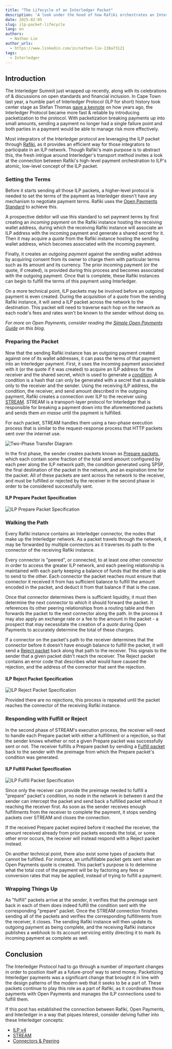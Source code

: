 ```yaml
---
title: "The Lifecycle of an Interledger Packet"
description: 'A look under the hood of how Rafiki orchestrates an Interledger payment.'
date: 2025-02-05
slug: ilp-packet-lifecycle
lang: en
authors:
  - Nathan Lie
author_urls:
  - https://www.linkedin.com/in/nathan-lie-138a73121
tags:
  - Interledger
---
```


## Introduction
The Interledger Summit just wrapped up recently, along with its celebrations of & discussions on open standards and financial inclusion.
In Cape Town last year, a humble part of Interledger Protocol (ILP for short) history took center stage as Stefan Thomas [gave a keynote](https://www.youtube.com/watch?v=Djw6wMXFv1Q&t=3240s) on how years ago, the Interledger Protocol became more fast & reliable by introducing packetization to the protocol.
With packetization breaking payments up into small amounts, sending a payment no longer had a single failure point and both parties in a payment would be able to manage risk more effectively.

Most integrators of the Interledger protocol are leveraging the ILP packet through [Rafiki](https://rafiki.dev/overview/overview/), as it provides an efficient way for those integrators to participate in an ILP network.
Though Rafiki's main purpose is to abstract this, the fresh intrigue around Interledger's transport method invites a look at the connection between Rafiki's high-level payment orchestration to ILP's atomic, low-level concept of the ILP packet.

### Setting the Terms
Before it starts sending all those ILP packets, a higher-level protocol is needed to set the terms of the payment as Interledger doesn't have any mechanism to negotiate payment terms. Rafiki uses the [Open Payments Standard](https://openpayments.dev/introduction/overview/) to achieve this.

A prospective debitor will use this standard to set payment terms by first creating an _incoming payment_ on the Rafiki instance hosting the receiving wallet address, during which the receiving Rafiki instance will associate an ILP address with the incoming payment and generate a shared secret for it.
Then it may acquire a _quote_ from the Rafiki instance hosting the sending wallet address, which becomes associated with the incoming payment.

Finally, it creates an _outgoing payment_ against the sending wallet address by acquiring consent from its owner to charge them with particular terms such as its amount and its currency.
The prior incoming payment (or the quote, if created), is provided during this process and becomes associated with the outgoing payment.
Once that is complete, these Rafiki instances can begin to fulfill the terms of this payment using Interledger.

On a more technical point, ILP packets may be involved before an outgoing payment is even created. During the acquisition of a _quote_ from the sending Rafiki instance, it will send a ILP packet across the network to the destination. This packet will need to traverse each hop on the network as each node's fees and rates won't be known to the sender without doing so.

_For more on Open Payments, consider reading the [Simple Open Payments Guide](https://interledger.org/developers/blog/simple-open-payments-guide/) on this blog._

### Preparing the Packet
Now that the sending Rafiki instance has an outgoing payment created against one of its wallet addresses, it can pass the terms of that payment into an Interledger payment. First, it uses the incoming payment associated with it (or the quote if it was created) to acquire an ILP address for the receiver and the shared secret, which is used to generate a [_condition_](/developers/rfcs/stream-protocol/#6-condition-and-fulfillment-generation).
A condition is a hash that can only be generated with a secret that is available only to the receiver and the sender.
Using the receiving ILP address, the condition, the receiver, and send amount described in the outgoing payment, Rafiki creates a connection over ILP to the receiver using [STREAM](/developers/rfcs/stream-protocol/).
STREAM is a transport-layer protocol for Interledger that is responsible for breaking a payment down into the aforementioned packets and sends them _en masse_ until the payment is fulfilled.

For each packet, STREAM handles them using a two-phase execution process that is similar to the request-response process that HTTP packets sent over the internet use.

![Two-Phase Transfer Diagram](/developers/img/blog/2025-02-05/2p-transfer.png)

In the first phase, the sender creates packets known as [Prepare packets](/developers/rfcs/interledger-protocol/), which each contain some fraction of the total send amount configured by each peer along the ILP network path, the condition generated using SPSP, the final destination of the packet in the network, and an expiration time for the packet.
All of these packets are sent across the network to the receiver, and must be fulfilled or rejected by the receiver in the second phase in order to be considered successfully sent.

#### ILP Prepare Packet Specification

![ILP Prepare Packet Specification](/developers/img/blog/2025-02-05/ilp-prepare-spec.png)

### Walking the Path
Every Rafiki instance contains an Interledger connector, the nodes that make up the Interledger network.
As a packet travels through the network, it may be forwarded by multiple connectors as it traverses its path to the connector of the receiving Rafiki instance.

Every connector is "peered", or connected, to at least one other connector in order to access the greater ILP network, and each peering relationship is maintained with each party keeping a balance of funds that the other is able to send to the other.
Each connector the packet reaches must ensure that connector it received it from has sufficient balance to fulfill the amount encoded in the packet, and deduct it from that balance if that is the case.

Once that connector determines there is sufficient liquidity, it must then determine the next connector to which it should forward the packet.
It references its other peering relationships from a routing table and then forwards the packet to the next connector along the path.
In the process it may also apply an exchange rate or a fee to the amount in the packet - a prospect that may necessitate the creation of a _quote_ during Open Payments to accurately determine the total of these charges.

If a connector on the packet's path to the receiver determines that the connector before it doesn't have enough balance to fulfill the packet, it will send a [Reject packet](/developers/rfcs/interledger-protocol/) back along that path to the receiver.
This signals to the sender that a given packet didn't reach the receiver.
The Reject packet contains an error code that describes what would have caused the rejection, and the address of the connector that sent the rejection.

#### ILP Reject Packet Specification
![ILP Reject Packet Specification](/developers/img/blog/2025-02-05/ilp-reject-spec.png)

Provided there are no rejections, this process is repeated until the packet reaches the connector of the receiving Rafiki instance.

### Responding with Fulfill or Reject
In the second phase of STREAM's execution process, the receiver will need to handle each Prepare packet with either a fulfillment or a rejection, so that the sender knows whether or not a given Prepare packet was successfully sent or not.
The receiver fulfills a Prepare packet by sending a [Fulfill packet](/developers/rfcs/interledger-protocol/) back to the sender with the preimage from which the Prepare packet's condition was generated.

#### ILP Fulfill Packet Specification
![ILP Fulfill Packet Specification](/developers/img/blog/2025-02-05/ilp-fulfill-spec.png)

Since only the receiver can provide the preimage needed to fulfill a "prepare" packet's condition, no node in the network in between it and the sender can intercept the packet and send back a fulfilled packet without it reaching the receiver first.
As soon as the sender receives enough fulfillments from the receiver to complete the payment, it stops sending packets over STREAM and closes the connection.

If the received Prepare packet expired before it reached the receiver, the amount received already from prior packets exceeds the total, or some other error occurs, the receiver will instead respond with a Reject packet instead.


On another technical point, there also exist some types of packets that cannot be fulfilled. For instance, an unfulfillable packet gets sent when an Open Payments quote is created. This packet's purpose is to determine what the total cost of the payment will be by factoring any fees or conversion rates that may be applied, instead of trying to fulfill a payment.

### Wrapping Things Up
As "fulfill" packets arrive at the sender, it verifies that the preimage sent back in each of them does indeed fulfill the condition sent with the corresponding "prepare" packet.
Once the STREAM connection finishes sending all of the packets and verifies the corresponding fulfillments from the receiver, it closes. The sending Rafiki instance will then update its outgoing payment as being complete, and the receiving Rafiki instance publishes a webhook to its account servicing entity directing it to mark its incoming payment as complete as well.

## Conclusion
The Interledger Protocol had to go through a number of important changes in order to position itself as a future-proof way to send money. Packetizing Interledger payments was a significant change that brought it in line with the design patterns of the modern web that it seeks to be a part of.
These packets continue to play this role as a part of Rafiki, as it coordinates those payments with Open Payments and manages the ILP connections used to fulfill them.

If this post has established the connection between Rafiki, Open Payments, and Interledger in a way that piques interest, consider delving futher into these Interledger concepts:

- [ILP v4](/developers/rfcs/interledger-protocol/)
- [STREAM](/developers/rfcs/stream-protocol/)
- [Connectors & Peering](/developers/rfcs/peering-clearing-settling)
